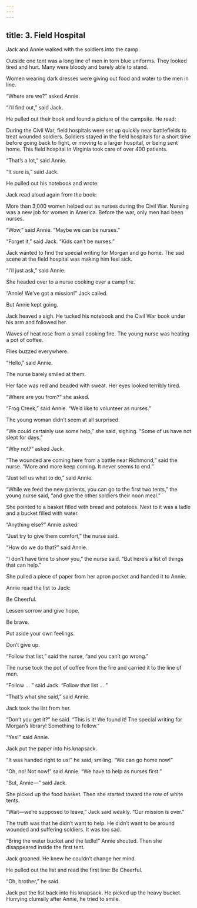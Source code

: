 ```yaml
---
---
---
```

title: 3. Field Hospital
---





Jack and Annie walked with the soldiers into the camp.

Outside one tent was a long line of men in torn blue uniforms. They looked tired and hurt. Many were bloody and barely able to stand.

Women wearing dark dresses were giving out food and water to the men in line.

“Where are we?” asked Annie.

“I’ll find out,” said Jack.

He pulled out their book and found a picture of the campsite. He read:

During the Civil War, field hospitals were set up quickly near battlefields to treat wounded soldiers. Soldiers stayed in the field hospitals for a short time before going back to fight, or moving to a larger hospital, or being sent home. This field hospital in Virginia took care of over 400 patients.



“That’s a lot,” said Annie.

“It sure is,” said Jack.

He pulled out his notebook and wrote:





Jack read aloud again from the book:

More than 3,000 women helped out as nurses during the Civil War. Nursing was a new job for women in America. Before the war, only men had been nurses.



“Wow,” said Annie. “Maybe we can be nurses.”

“Forget it,” said Jack. “Kids can’t be nurses.”

Jack wanted to find the special writing for Morgan and go home. The sad scene at the field hospital was making him feel sick.

“I’ll just ask,” said Annie.

She headed over to a nurse cooking over a campfire.

“Annie! We’ve got a mission!” Jack called.

But Annie kept going.

Jack heaved a sigh. He tucked his notebook and the Civil War book under his arm and followed her.

Waves of heat rose from a small cooking fire. The young nurse was heating a pot of coffee.

Flies buzzed everywhere.

“Hello,” said Annie.

The nurse barely smiled at them.

Her face was red and beaded with sweat. Her eyes looked terribly tired.

“Where are you from?” she asked.

“Frog Creek,” said Annie. “We’d like to volunteer as nurses.”

The young woman didn’t seem at all surprised.

“We could certainly use some help,” she said, sighing. “Some of us have not slept for days.”

“Why not?” asked Jack.

“The wounded are coming here from a battle near Richmond,” said the nurse. “More and more keep coming. It never seems to end.”



“Just tell us what to do,” said Annie.

“While we feed the new patients, you can go to the first two tents,” the young nurse said, “and give the other soldiers their noon meal.”

She pointed to a basket filled with bread and potatoes. Next to it was a ladle and a bucket filled with water.

“Anything else?” Annie asked.

“Just try to give them comfort,” the nurse said.

“How do we do that?” said Annie.

“I don’t have time to show you,” the nurse said. “But here’s a list of things that can help.”

She pulled a piece of paper from her apron pocket and handed it to Annie.

Annie read the list to Jack:

Be Cheerful.

Lessen sorrow and give hope.

Be brave.

Put aside your own feelings.

Don’t give up.



“Follow that list,” said the nurse, “and you can’t go wrong.”

The nurse took the pot of coffee from the fire and carried it to the line of men.

“Follow … ” said Jack. “Follow that list … ”

“That’s what she said,” said Annie.

Jack took the list from her.

“Don’t you get it?” he said. “This is it! We found it! The special writing for Morgan’s library! Something to follow.”

“Yes!” said Annie.

Jack put the paper into his knapsack.

“It was handed right to us!” he said, smiling. “We can go home now!”

“Oh, no! Not now!” said Annie. “We have to help as nurses first.”

“But, Annie—” said Jack.

She picked up the food basket. Then she started toward the row of white tents.

“Wait—we’re supposed to leave,” Jack said weakly. “Our mission is over.”

The truth was that he didn’t want to help. He didn’t want to be around wounded and suffering soldiers. It was too sad.

“Bring the water bucket and the ladle!” Annie shouted. Then she disappeared inside the first tent.

Jack groaned. He knew he couldn’t change her mind.

He pulled out the list and read the first line: Be Cheerful.

“Oh, brother,” he said.

Jack put the list back into his knapsack. He picked up the heavy bucket. Hurrying clumsily after Annie, he tried to smile.